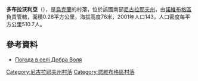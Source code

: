 {{coord|47|36|30|N|32|29|39|E|scale:100000|display=title}}

'''多布拉沃利亞'''（{{lang-uk|Добра Воля}}），是[[烏克蘭|烏克蘭]]的村落，位於該國南部[[尼古拉耶夫州|尼古拉耶夫州]]，由[[諾維布格區|諾維布格區]]負責管轄，面積0.28平方公里，海拔高度76米，2001年人口143，人口密度每平方公里510.7人。

==參考資料==
* [http://weather.in.ua/ua/nikolaevskaja/6930 Погода в селі Добра Воля]{{Wayback|url=http://weather.in.ua/ua/nikolaevskaja/6930 |date=20160606114456 }}

[[Category:尼古拉耶夫州村落|Category:尼古拉耶夫州村落]]
[[Category:諾維布格區村落|Category:諾維布格區村落]]


{{Mykolaiv-geo-stub}}